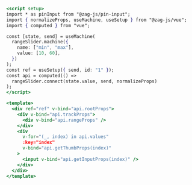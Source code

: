 ```jsx
<script setup>
import * as pinInput from "@zag-js/pin-input";
import { normalizeProps, useMachine, useSetup } from "@zag-js/vue";
import { computed } from "vue";

const [state, send] = useMachine(
  rangeSlider.machine({
    name: ["min", "max"],
    value: [10, 60],
  })
);
const ref = useSetup({ send, id: "1" });
const api = computed(() =>
  rangeSlider.connect(state.value, send, normalizeProps)
);
</script>

<template>
  <div ref="ref" v-bind="api.rootProps">
    <div v-bind="api.trackProps">
      <div v-bind="api.rangeProps" />
    </div>
    <div
      v-for="(_, index) in api.values"
      :key="index"
      v-bind="api.getThumbProps(index)"
    >
      <input v-bind="api.getInputProps(index)" />
    </div>
  </div>
</template>
```
